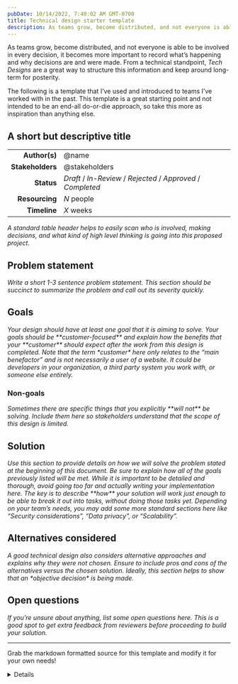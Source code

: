 ```yaml
---
pubDate: 10/14/2022, 7:40:02 AM GMT-0700
title: Technical design starter template
description: As teams grow, become distributed, and not everyone is able to be involved in every decision, it becomes more important to record what’s happening and why decisions are and were made. From a technical standpoint, “Tech Designs” are a great way to structure this information and keep around long-term for posterity.
---
```



As teams grow, become distributed, and not everyone is able to be involved in every decision, it becomes more important to record what’s happening and why decisions are and were made. From a technical standpoint, _Tech Designs_ are a great way to structure this information and keep around long-term for posterity.

The following is a template that I’ve used and introduced to teams I’ve worked with in the past. This template is a great starting point and not intended to be an end-all do-or-die approach, so take this more as inspiration than anything else.

<section class="prose-sm prose mx-4 max-w-none rounded bg-slate-200 p-4 shadow-lg prose-headings:text-slate-800 prose-em:text-gray-500 dark:prose-invert dark:bg-slate-800 dark:prose-headings:text-slate-200 dark:prose-em:text-gray-400 md:mx-8 md:p-8 lg:prose-base xl:prose-base">

# A short but descriptive title

|                  |                                                               |
| ---------------: | ------------------------------------------------------------- |
|    **Author(s)** | @name                                                         |
| **Stakeholders** | @stakeholders                                                 |
|       **Status** | _Draft_ / _In-Review_ / _Rejected_ / _Approved_ / _Completed_ |
|   **Resourcing** | _N_ people                                                    |
|     **Timeline** | _X_ weeks                                                     |

<i>
	A standard table header helps to easily scan who is involved, making decisions, and what kind of high level thinking
	is going into this proposed project.
</i>

## Problem statement

<i>
	Write a short 1-3 sentence problem statement. This section should be succinct to summarize the problem and call out
	its severity quickly.
</i>

## Goals

<i>
	Your design should have at least one goal that it is aiming to solve. Your goals should be **customer-focused** and
	explain how the benefits that your **customer** should expect after the work from this design is completed.
</i>

<i>
	Note that the term *customer* here only relates to the “main benefactor” and is not necessarily a user of a website.
	It could be developers in your organization, a third party system you work with, or someone else entirely.
</i>

### Non-goals

<i>
	Sometimes there are specific things that you explicitly **will not** be solving. Include them here so stakeholders
	understand that the scope of this design is limited.
</i>

## Solution

<i>
	Use this section to provide details on how we will solve the problem stated at the beginning of this document. Be sure
	to explain how all of the goals previously listed will be met.
</i>

<i>
	While it is important to be detailed and thorough, avoid going too far and actually writing your implementation here.
	The key is to describe **how** your solution will work just enough to be able to break it out into tasks, without
	doing those tasks yet.
</i>

<i>
	Depending on your team’s needs, you may add some more standard sections here like “Security considerations”, “Data
	privacy”, or “Scalability”.
</i>

## Alternatives considered

<i>
	A good technical design also considers alternative approaches and explains why they were not chosen. Ensure to include
	pros and cons of the alternatives versus the chosen solution. Ideally, this section helps to show that an *objective
	decision* is being made.
</i>

## Open questions

<i>
	If you’re unsure about anything, list some open questions here. This is a good spot to get extra feedback from
	reviewers before proceeding to build your solution.
</i>

</section>

---

<Aside type="tip" title="Goodies">

Grab the markdown formatted source for this template and modify it for your own needs!

<details>

```md
# A short but descriptive title

|                  |                                                               |
| ---------------: | ------------------------------------------------------------- |
|    **Author(s)** | @name                                                         |
| **Stakeholders** | @stakeholders                                                 |
|       **Status** | _Draft_ / _In-Review_ / _Rejected_ / _Approved_ / _Completed_ |
|   **Resourcing** | _N_ people                                                    |
|     **Timeline** | _X_ weeks                                                     |

_A standard table header helps to easily scan who is involved, making decisions, and what kind of high level thinking is going into this proposed project._

## Problem statement

_Write a short 1-3 sentence problem statement. This section should be succinct to summarize the problem and call out its severity quickly._

## Goals

_Your design should have at least one goal that it is aiming to solve. Your goals should be **customer-focused** and explain how the benefits that your **customer** should expect after the work from this design is completed._

_Note that the term *customer* here only relates to the “main benefactor” and is not necessarily a user of a website. It could be developers in your organization, a third party system you work with, or someone else entirely._

### Non-goals

_Sometimes there are specific things that you explicitly **will not** be solving. Include them here so stakeholders understand that the scope of this design is limited._

## Solution

_Use this section to provide details on how we will solve the problem stated at the beginning of this document. Be sure to explain how all of the goals previously listed will be met._

_While it is important to be detailed and thorough, avoid going too far and actually writing your implementation here. The key is to describe **how** your solution will work just enough to be able to break it out into tasks, without doing those tasks yet._

_Depending on your team’s needs, you may add some more standard sections here like “Security considerations”, “Data privacy”, or “Scalability”._

## Alternatives considered

_A good technical design also considers alternative approaches and explains why they were not chosen. Ensure to include pros and cons of the alternatives versus the chosen solution. Ideally, this section helps to show that an *objective decision* is being made._

## Open questions

_If you’re unsure about anything, list some open questions here. This is a good spot to get extra feedback from reviewers before proceeding to build your solution._
```

</details>

</Aside>

